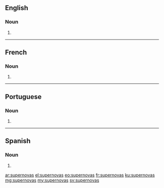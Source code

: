 ==English==

===Noun===
{{head|en|plural}}

# {{plural of|supernova|lang=en|nocat=1}}

----

==French==

===Noun===
{{head|fr|plural}}

# {{plural of|supernova|lang=fr|nocat=1}}

----

==Portuguese==

===Noun===
{{head|pt|plural}} {{f}}

# {{plural of|supernova|lang=pt|nocat=1}}

----

==Spanish==

===Noun===
{{head|es|noun form|g=m-p}}

# {{plural of|lang=es|[[supernova]]|nocat=1}}

[[ar:supernovas]]
[[el:supernovas]]
[[eo:supernovas]]
[[fr:supernovas]]
[[ku:supernovas]]
[[mg:supernovas]]
[[my:supernovas]]
[[sv:supernovas]]
